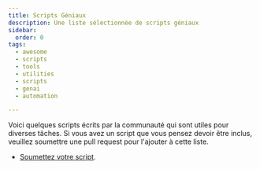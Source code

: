 ```yaml
---
title: Scripts Géniaux
description: Une liste sélectionnée de scripts géniaux
sidebar:
  order: 0
tags:
  - awesome
  - scripts
  - tools
  - utilities
  - scripts
  - genai
  - automation

---
```



Voici quelques scripts écrits par la communauté qui sont utiles pour diverses tâches. Si vous avez un script que vous pensez devoir être inclus, veuillez soumettre une pull request pour l'ajouter à cette liste.

<LinkCard title="Grumpy Dev" description="Let the grumpy senior dev review your code with this MCP server" href="https://github.com/sinedied/grumpydev-mcp/blob/main/genaisrc/review-code.genai.js" />

* [Soumettez votre script](https://github.com/microsoft/genaiscript/edit/dev/docs/src/content/docs/samples/awesome.mdx).
